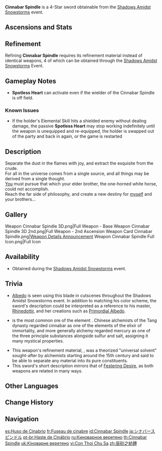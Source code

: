 {{Weapon Infobox
|title          = Cin&shy;na&shy;bar Spin&shy;dle
|id             = 11415
|image          = <gallery>
Weapon Cinnabar Spindle.png|Base
Weapon Cinnabar Spindle 2nd.png|2nd Ascension
</gallery>
|type           = Sword
|quality        = 4
|obtain         = Events
|event_name     = [[Shadows Amidst Snowstorms]]
|releaseDate    = 2021-11-25
|base_atk       = 41
|2nd_stat_type  = DEF
|2nd_stat       = 15%
|passive        = Spotless Heart
|effect         = Elemental Skill DMG is increased by (var1)% of DEF. The effect will be triggered no more than once every 1.5s and will be cleared 0.1s after the Elemental Skill deals DMG.
|eff_rank1_var1 = 40
|eff_rank2_var1 = 50
|eff_rank3_var1 = 60
|eff_rank4_var1 = 70
|eff_rank5_var1 = 80
|eff_att1       = Additive Base DMG Bonus
|eff_att2       = Elemental Skill Additive Base DMG Bonus
}}
{{Description|A sword made from materials that do not belong in this world. The power within might even be able to withstand the corruption of a venom that could corrode a mighty dragon.}}
'''Cinnabar Spindle''' is a 4-Star sword obtainable from the [[Shadows Amidst Snowstorms]] event.

==Ascensions and Stats==
{{Weapon Ascensions and Stats
|ascendMat1 = Tile of Decarabian's Tower
|ascendMat2 = Debris of Decarabian's City
|ascendMat3 = Fragment of Decarabian's Epic
|ascendMat4 = Scattered Piece of Decarabian's Dream
|bossMat1   = Chaos Device
|bossMat2   = Chaos Circuit
|bossMat3   = Chaos Core
|commonMat1 = Damaged Mask
|commonMat2 = Stained Mask
|commonMat3 = Ominous Mask
}}

==Refinement==
Refining '''Cinnabar Spindle''' requires its refinement material {{Item|Alkahest}} instead of identical weapons, 4 of which can be obtained through the [[Shadows Amidst Snowstorms]] Event.

==Gameplay Notes==
*'''Spotless Heart''' can activate even if the wielder of the Cinnabar Spindle is off field.

===Known Issues===
*If the holder's Elemental Skill hits a shielded enemy without dealing damage, the passive '''Spotless Heart''' may stop working indefinitely until the weapon is unequipped and re-equipped, the holder is swapped out of the party and back in again, or the game is restarted {{Verify|Check if this bug has been fixed; If not, check if these given workarounds here work.}}

==Description==
Separate the dust in the flames with joy, and extract the exquisite from the crude.<br>
For all in the universe comes from a single source, and all things may be derived from a single thought.<br>
[[Albedo|You]] must pursue that which your elder brother, the one-horned white horse, could not accomplish.<br>
Reach the far side of philosophy, and create a new destiny for [[Rhinedottir|myself]] and your brothers...

==Gallery==
<gallery>
Weapon Cinnabar Spindle 3D.png|Full Weapon - Base
Weapon Cinnabar Spindle 3D 2nd.png|Full Weapon - 2nd Ascension
Weapon Card Cinnabar Spindle.png|[https://twitter.com/GenshinImpact/status/1462269539652038660 Weapon Details Announcement]
Weapon Cinnabar Spindle Full Icon.png|Full Icon
</gallery>

==Availability==
* Obtained during the [[Shadows Amidst Snowstorms]] event.

==Trivia==
* [[Albedo]] is seen using this blade in cutscenes throughout the Shadows Amidst Snowstorms event. In addition to matching his color scheme, the sword's description could be interpreted as a reference to his master, [[Rhinedottir]], and her creations such as [[Primordial Albedo]].
* {{w|Cinnabar}} is the most common ore of the element {{w|Mercury (element)|mercury}}. Chinese alchemists of the Tang dynasty regarded cinnabar as one of the elements of the elixir of immortality, and more generally alchemy regarded mercury as one of the three principle substances alongside sulfur and salt, assigning it many mystical properties.
* This weapon's refinement material, {{w|Alkahest}}, was a theorized "universal solvent" sought-after by alchemists starting around the 15th century and said to be able to separate any material into its pure constituents.
* This sword's short description mirrors that of [[Festering Desire]], as both weapons are related in many ways.

==Other Languages==
{{Other Languages
|1_en      = Cinnabar Spindle
|1_zhs     = 辰砂之纺锤
|1_zhs_rm  = Chénshā zhī Fǎngchuí
|1_zht     = 辰砂之紡錘
|1_zht_rm  = Chénshā zhī Fǎngchuí
|1_zh_tl   = Cinnabar Spindle
|1_ja      = シナバースピンドル
|1_ja_rm   = Shinabaa Supindoru
|1_ja_tl   = Cinnabar Spindle
|1_ko      = {{tt|진사|辰砂}}의 {{tt|방추|紡錘}}
|1_ko_rm   = Jinsa-ui Bangchu
|1_ko_tl   = Cinnabar Spindle
|1_es      = Huso de Cinabrio
|1_es_tl   = Spindle of Cinnabar
|1_fr      = Fuseau de cinabre
|1_fr_tl   = Spindle of Cinnabar
|1_ru      = Киноварное веретено
|1_ru_tl   = Cinnabar Spindle
|1_th      = Cinnabar Spindle
|1_th_rm   = 
|1_th_tl   = 
|1_vi      = Con Thoi {{tt|Chu Sa|朱砂}}
|1_vi_tl   = Cinnabar {{w|Shuttle (weaving)|Shuttle}}
|1_de      = Zinnobarspindel
|1_de_tl   = Cinnabar Spindle
|1_id      = Cinnabar Spindle
|1_pt      = Haste de Cinábrio
|1_pt_tl   = 
|1_tr      = Sülüğen Kılıç
|1_tr_tl   = Leeching Sword
|1_it      = Spada cinabrica
|1_it_tl   = Cinnabar Sword

|2_en      = Spotless Heart
|2_zhs     = 无垢之心
|2_zhs_rm  = Wúgòu zhī Xīn
|2_zht     = 無垢之心
|2_zht_rm  = Wúgòu zhī Xīn
|2_zh_tl   = 
|2_ja      = 無垢な心
|2_ja_rm   = Muku-na Kokoro
|2_ja_tl   = Spotless Heart
|2_ko      = 무구한 마음
|2_ko_tl   = Innocent Heart
|2_es      = Corazón inmaculado
|2_es_tl   = Immaculate Heart
|2_fr      = Cœur immaculé
|2_fr_tl   = Immaculate Heart
|2_ru      = Добродетель
|2_ru_tl   = Virtue
|2_th      = Spotless Heart
|2_th_rm   = 
|2_th_tl   = 
|2_vi      = Trái Tim Hoàn Mỹ
|2_vi_tl   = 
|2_de      = Makelloses Herz
|2_de_tl   = Spotless Heart
|2_id      = Spotless Heart
|2_pt      = Coração Imaculado
|2_pt_tl   = 
|2_tr      = Lekesiz Kalp
|2_tr_tl   = Spotless Heart
|2_it      = Cuore senza macchia
|2_it_tl   = 
}}

==Change History==
{{Change History|2.3}}

==Navigation==
{{Weapon Navbox|Swords}}

[[es:Huso de Cinabrio]]
[[fr:Fuseau de cinabre]]
[[id:Cinnabar Spindle]]
[[ja:シナバースピンドル]]
[[pt-br:Haste de Cinábrio]]
[[ru:Киноварное веретено]]
[[th:Cinnabar Spindle]]
[[uk:Кіноварне веретено]]
[[vi:Con Thoi Chu Sa]]
[[zh:辰砂之紡錘]]